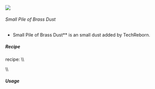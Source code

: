 ![](/mods/techreborn/small_pile_of_brass_dust.png)

###### Small Pile of Brass Dust

- Small Pile of Brass Dust** is an small dust added by
        TechReborn.


##### Recipe

<Mcitem id="minecraft:crafting_table"/> recipe: \\\\
<Recipe recipe=" input air air air input air techreborn:brass_dust air
input air air air output techreborn:small_pile_of_brass_dust,4
"/>

\\\\

##### Usage

<Recipe recipe=" input techreborn:small_pile_of_brass_dust
techreborn:small_pile_of_brass_dust air input
techreborn:small_pile_of_brass_dust techreborn:small_pile_of_brass_dust
air input air air air output techreborn:brass_dust "/>

